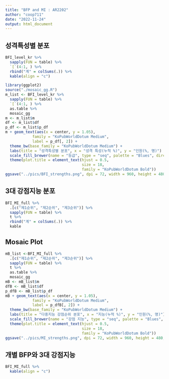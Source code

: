 ```yaml
---
title: "BFP and MI : AR2202"
author: "coop711"
date: "2022-11-24"
output: html_document
---
```


<!--
### Data Reading

`join()`을 사용하기 위하여 `dplyr` 패키지는 사전에 등록

```r
library(knitr)
library(pander)
library(dplyr)
library(magrittr)
library(extrafont)
panderOptions("table.split.table", Inf)
```
필수 자료 읽어들이기

```r
load("./BFI_MI_report_AR2202.RData")
```
-->

## 성격특성별 분포

```r
BFI_level_kr %>%
  sapply(FUN = table) %>%
  `[`(4:1, ) %>%
  rbind("계" = colSums(.)) %>%
  kable(align = "c")
```

```r
library(ggplot2)
source("./mosaic_gg.R")
m_list <- BFI_level_kr %>%
  sapply(FUN = table) %>%
  `[`(4:1, ) %>% 
  as.table %>%
  mosaic_gg
m <- m_list$m
df <- m_list$df
p_df <- m_list$p_df
m + geom_text(aes(x = center, y = 1.05), 
            family = "KoPubWorldDotum Medium",
            label = p_df[, 2]) +
  theme_bw(base_family = "KoPubWorldDotum Medium") +
  labs(title = "성격특성별 분포", x = "성격 특성(누적 %)", y = "인원(%, 명)") +
  scale_fill_brewer(name = "등급", type = "seq", palette = "Blues", direction = -1) +
  theme(plot.title = element_text(hjust = 0.5, 
                                  size = 18, 
                                  family = "KoPubWorldDotum Bold")) 
ggsave("../pics/BFI_strengths.png", dpi = 72, width = 960, height = 480, units = "px")
```

## 3대 강점지능 분포

```r
BFI_MI_full %>%
  .[c("제1순위", "제2순위", "제3순위")] %>%
  sapply(FUN = table) %>%
  t %>%
  rbind("계" = colSums(.)) %>%
  kable
```

## Mosaic Plot

```r
mB_list <-BFI_MI_full %>%
  .[c("제1순위", "제2순위", "제3순위")] %>%
  sapply(FUN = table) %>%
  t %>% 
  as.table %>%
  mosaic_gg
mB <- mB_list$m
dfB <- mB_list$df
p_dfB <- mB_list$p_df
mB + geom_text(aes(x = center, y = 1.05), 
            family = "KoPubWorldDotum Medium",
            label = p_dfB[, 2]) +
  theme_bw(base_family = "KoPubWorldDotum Medium") +
  labs(title = "다중지능 강점순위 분포", x = "지능(누적 %)", y = "인원(%, 명)") +
  scale_fill_brewer(name = "강점 지능", type = "seq", palette = "Blues", direction = -1) +
  theme(plot.title = element_text(hjust = 0.5, 
                                  size = 18, 
                                  family = "KoPubWorldDotum Bold")) 
ggsave("../pics/MI_strengths.png", dpi = 72, width = 960, height = 480, units = "px")
```

## 개별 BFP와 3대 강점지능

```r
BFI_MI_full %>%
  kable(align = "c")
```
